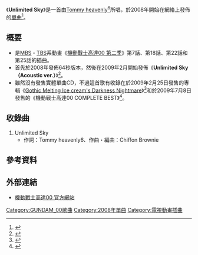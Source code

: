 {{NoteTA
|G1=Gundam00
}}
{{Infobox song <!-- See Wikipedia:WikiProject_Songs -->
| name       = Unlimited Sky
| type       = single
| format     = 
| published  = 
<!-- 未知參數 | track_no   = 19 -->
| genre      = [[J-POP|J-POP]]
| language   = 日語
| composer   = 
| tracks     = 
<!-- 未知參數 | prev       = 2Bfree -->
<!-- 未知參數 | prev_no    = 18 -->
| artist     = [[川瀨智子|Tommy heavenly<sup>6</sup>]]
| album      = [[Gothic_Melting_Ice_cream's_Darkness_Nightmare|Gothic Melting Ice cream's Darkness Nightmare]]
| released   = 2009
| recorded   = 2008
| length     = 
| label      = [[DefStar_Records|DefStar Records]]
| misc       = {{Extra chronology
  | artist     = Tommy heavenly<sup>6</sup>
  | type       = single
  | prev_title = [[PAPERMOON|PAPERMOON]]
  | prev_year  = 2008
  | title      = Unlimited Sky
  | year       = 2008
  | next_title = 
  | next_year  = 
  }}
}}
《'''Unlimited Sky'''》是一首由[[川瀬智子|Tommy heavenly<sup>6</sup>]]所唱，於2008年開始在網絡上發佈的[[單曲|單曲]]<ref>{{Cite web |url= http://www.discas.net/netdvd/trackInfoView.do?pT=0&mdlGoodsId=tr0001316301|script-title= ja:Unlimited Sky （64秒）（「機動戦士ガンダム00」TM）（アニメクリップ）／Tommy heavenly6を試聴／ダウンロード|accessdate=2010-02-16|publisher= TSUTAYA DISCAS 音楽配信|date= }}</ref>。
==概要==
*是[[毎日放送|MBS]]・[[TBS電視|TBS]]系動畫《[[機動戰士高達00|機動戰士高達00 第二季]]》第7話、第18話、第22話和第25話的插曲。
*首先於2008年發佈64秒版本，然後在2009年2月開始發佈《'''Unlimited Sky（Acoustic ver.）'''》<ref>{{Cite web|url= http://morawin.jp/package/80312130/DFXX00148/|script-title= ja:Tommy heavenly6「Unlimited Sly(Acoustic Ver.)」を試聴・ダウンロード|accessdate= 2010-02-16|publisher= mora win|deadurl= yes|archiveurl= https://web.archive.org/web/20090726002801/http://morawin.jp/package/80312130/DFXX00148/|archivedate= 2009-07-26}}</ref>。
*雖然沒有發售實體單曲CD，不過這首歌有收錄在於2009年2月25日發售的專輯《[[Gothic_Melting_Ice_cream's_Darkness_Nightmare|Gothic Melting Ice cream's Darkness Nightmare]]》<ref>{{Cite web|url= http://www.sonymusic.co.jp/Music/Arch/DF/Tommyheavenly6/DFCL-1535/index.html|title= Tommy heavenly6 官方網站|accessdate= 2010-02-16|work= |archive-date= 2016-04-13|archive-url= https://web.archive.org/web/20160413122825/http://www.sonymusic.co.jp/Music/Arch/DF/Tommyheavenly6/DFCL-1535/index.html}}</ref>和於2009年7月8日發售的《機動戦士高達00 COMPLETE BEST》<ref>{{Cite web|url= http://www.amazon.co.jp/dp/B002206UTQ|title= 機動戦士ガンダムOO COMPLETE BEST (初回生産限定盤) Limited Edition|accessdate= 2010-02-16|publisher= amazon.co.jp|archive-date= 2016-04-13|archive-url= https://web.archive.org/web/20160413160256/http://www.amazon.co.jp/dp/B002206UTQ}}</ref>。

==收錄曲==
#Unlimited Sky
#* 作詞：Tommy heavenly6、作曲・編曲：Chiffon Brownie

==參考資料==
{{reflist}}
==外部連結==
*{{ja}}[http://www.gundam00.net/ 機動戰士高達00 官方網站]{{Wayback|url=http://www.gundam00.net/ |date=20191023072507 }}
{{機動戰士GUNDAM 00|樂曲}}

{{Single-stub}}
{{DEFAULTSORT:Unlimited Sky}}
[[Category:GUNDAM_00歌曲|Category:GUNDAM_00歌曲]]
[[Category:2008年單曲|Category:2008年單曲]]
[[Category:電視動畫插曲|Category:電視動畫插曲]]